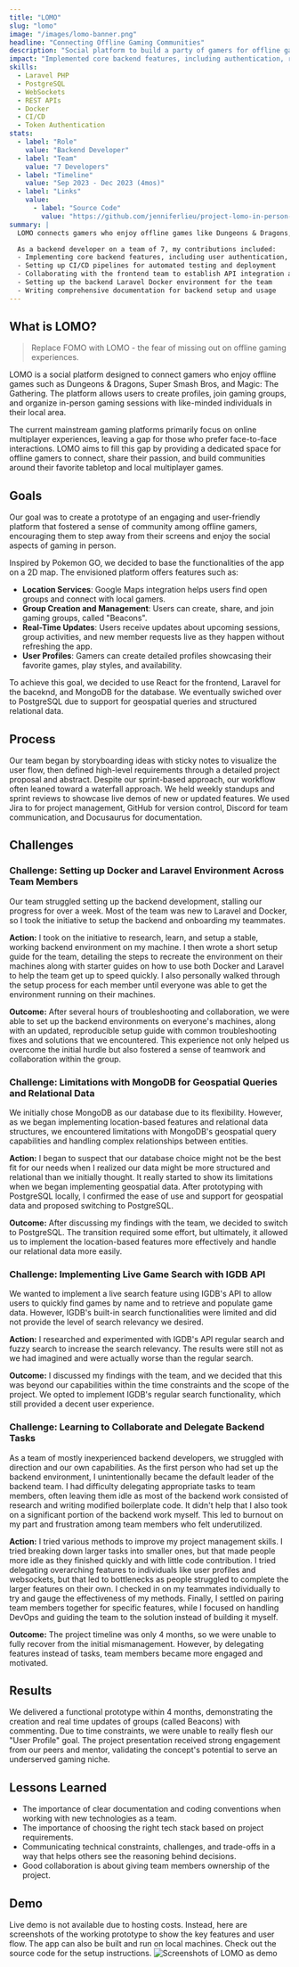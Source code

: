 ```yaml
---
title: "LOMO"
slug: "lomo"
image: "/images/lomo-banner.png"
headline: "Connecting Offline Gaming Communities"
description: "Social platform to build a party of gamers for offline games like Dungeons & Dragons, Smash Bros, and Magic: The Gathering"
impact: "Implemented core backend features, including authentication, real-time updates with WebSockets, and integrations with Google Maps and IGDB"
skills:
  - Laravel PHP
  - PostgreSQL
  - WebSockets
  - REST APIs
  - Docker
  - CI/CD
  - Token Authentication
stats:
  - label: "Role"
    value: "Backend Developer"
  - label: "Team"
    value: "7 Developers"
  - label: "Timeline"
    value: "Sep 2023 - Dec 2023 (4mos)"
  - label: "Links"
    value: 
      - label: "Source Code"
        value: "https://github.com/jenniferlieu/project-lomo-in-person-gaming-app"
summary: |
  LOMO connects gamers who enjoy offline games like Dungeons & Dragons, Super Smash Bros, and Magic: The Gathering. LOMO aims to fill the gap left by mainstream gaming platforms, providing a dedicated space for offline gamers to connect and build communities around their favorite tabletop and local multiplayer games.

  As a backend developer on a team of 7, my contributions included:
  - Implementing core backend features, including user authentication, real-time updates with WebSockets, and integrations with Google Maps and IGDB
  - Setting up CI/CD pipelines for automated testing and deployment
  - Collaborating with the frontend team to establish API integration and real-time updates through WebSockets 
  - Setting up the backend Laravel Docker environment for the team
  - Writing comprehensive documentation for backend setup and usage
---
```


## What is LOMO?
> Replace FOMO with LOMO - the fear of missing out on offline gaming experiences.

LOMO is a social platform designed to connect gamers who enjoy offline games such as Dungeons & Dragons, Super Smash Bros, and Magic: The Gathering. The platform allows users to create profiles, join gaming groups, and organize in-person gaming sessions with like-minded individuals in their local area.

The current mainstream gaming platforms primarily focus on online multiplayer experiences, leaving a gap for those who prefer face-to-face interactions. LOMO aims to fill this gap by providing a dedicated space for offline gamers to connect, share their passion, and build communities around their favorite tabletop and local multiplayer games.

## Goals
Our goal was to create a prototype of an engaging and user-friendly platform that fostered a sense of community among offline gamers, encouraging them to step away from their screens and enjoy the social aspects of gaming in person. 

Inspired by Pokemon GO, we decided to base the functionalities of the app on a 2D map. The envisioned platform offers features such as:
- **Location Services**: Google Maps integration helps users find open groups and connect with local gamers.
- **Group Creation and Management**: Users can create, share, and join gaming groups, called "Beacons".
- **Real-Time Updates**: Users receive updates about upcoming sessions, group activities, and new member requests live as they happen without refreshing the app.
- **User Profiles**: Gamers can create detailed profiles showcasing their favorite games, play styles, and availability.

To achieve this goal, we decided to use React for the frontend, Laravel for the baceknd, and MongoDB for the database. We eventually swiched over to PostgreSQL due to support for geospatial queries and structured relational data.

## Process
Our team began by storyboarding ideas with sticky notes to visualize the user flow, then defined high-level requirements through a detailed project proposal and abstract. Despite our sprint-based approach, our workflow often leaned toward a waterfall approach. We held weekly standups and sprint reviews to showcase live demos of new or updated features. We used Jira to for project management, GitHub for version control, Discord for team communication, and Docusaurus for documentation.

## Challenges
### Challenge: Setting up Docker and Laravel Environment Across Team Members
Our team struggled setting up the backend development, stalling our progress for over a week. Most of the team was new to Laravel and Docker, so I took the initiative to setup the backend and onboarding my teammates.

**Action:** I took on the initiative to research, learn, and setup a stable, working backend environment on my machine. I then wrote a short setup guide for the team, detailing the steps to recreate the environment on their machines along with starter guides on how to use both Docker and Laravel to help the team get up to speed quickly. I also personally walked through the setup process for each member until everyone was able to get the environment running on their machines.

**Outcome:** After several hours of troubleshooting and collaboration, we were able to set up the backend environments on everyone's machines, along with an updated, reproducible setup guide with common troubleshooting fixes and solutions that we encountered. This experience not only helped us overcome the initial hurdle but also fostered a sense of teamwork and collaboration within the group.

### Challenge: Limitations with MongoDB for Geospatial Queries and Relational Data
We initially chose MongoDB as our database due to its flexibility. However, as we began implementing location-based features and relational data structures, we encountered limitations with MongoDB's geospatial query capabilities and handling complex relationships between entities.

**Action:** I began to suspect that our database choice might not be the best fit for our needs when I realized our data might be more structured and relational than we initially thought. It really started to show its limitations when we began implementing geospatial data. After prototyping with PostgreSQL locally, I confirmed the ease of use and support for geospatial data and proposed switching to PostgreSQL.

**Outcome:** After discussing my findings with the team, we decided to switch to PostgreSQL. The transition required some effort, but ultimately, it allowed us to implement the location-based features more effectively and handle our relational data more easily.

### Challenge: Implementing Live Game Search with IGDB API
We wanted to implement a live search feature using IGDB's API to allow users to quickly find games by name and to retrieve and populate game data. However, IGDB's built-in search functionalities were limited and did not provide the level of search relevancy we desired.

**Action:** I researched and experimented with IGDB's API regular search and fuzzy search to increase the search relevancy. The results were still not as we had imagined and were actually worse than the regular search.

**Outcome:** I discussed my findings with the team, and we decided that this was beyond our capabilities within the time constraints and the scope of the project. We opted to implement IGDB's regular search functionality, which still provided a decent user experience.

### Challenge: Learning to Collaborate and Delegate Backend Tasks
As a team of mostly inexperienced backend developers, we struggled with direction and our own capabilities. As the first person who had set up the backend environment, I unintentionally became the default leader of the backend team. I had difficulty delegating appropriate tasks to team members, often leaving them idle as most of the backend work consisted of research and writing modified boilerplate code. It didn't help that I also took on a significant portion of the backend work myself. This led to burnout on my part and frustration among team members who felt underutilized.

**Action:** I tried various methods to improve my project management skills. I tried breaking down larger tasks into smaller ones, but that made people more idle as they finished quickly and with little code contribution. I tried delegating overarching features to individuals like user profiles and websockets, but that led to bottlenecks as people struggled to complete the larger features on their own. I checked in on my teammates individually to try and gauge the effectiveness of my methods. Finally, I settled on pairing team members together for specific features, while I focused on handling DevOps and guiding the team to the solution instead of building it myself.

**Outcome:** The project timeline was only 4 months, so we were unable to fully recover from the initial mismanagement. However, by delegating features instead of tasks, team members became more engaged and motivated. 

## Results
We delivered a functional prototype within 4 months, demonstrating the creation and real time updates of groups (called Beacons) with commenting. Due to time constraints, we were unable to really flesh our "User Profile" goal. The project presentation received strong engagement from our peers and mentor, validating the concept's potential to serve an underserved gaming niche.

## Lessons Learned
- The importance of clear documentation and coding conventions when working with new technologies as a team.
- The importance of choosing the right tech stack based on project requirements.
- Communicating technical constraints, challenges, and trade-offs in a way that helps others see the reasoning behind decisions.
- Good collaboration is about giving team members ownership of the project.

## Demo
Live demo is not available due to hosting costs. Instead, here are screenshots of the working prototype to show the key features and user flow. The app can also be built and run on local machines. Check out the source code for the setup instructions.
<img src="/images/lomo-demo.png" alt="Screenshots of LOMO as demo" />